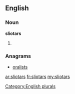 ==English==

===Noun===
'''sliotars'''

# {{plural of|[[sliotar]]}}

===Anagrams===
* [[oralists#English|oralists]]

[[Category:English plurals]]

[[ar:sliotars]]
[[fr:sliotars]]
[[my:sliotars]]